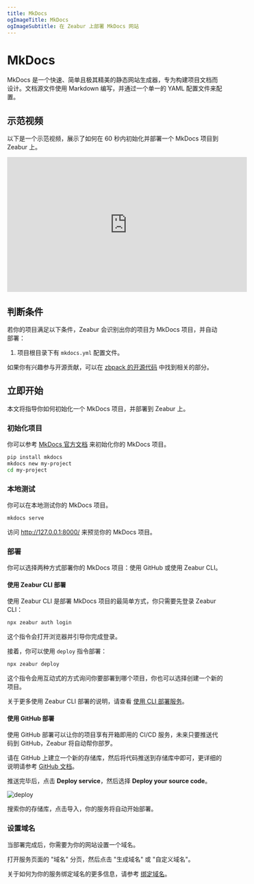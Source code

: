 ```yaml
---
title: MkDocs
ogImageTitle: MkDocs
ogImageSubtitle: 在 Zeabur 上部署 MkDocs 网站
---
```


# MkDocs

MkDocs 是一个快速、简单且极其精美的静态网站生成器，专为构建项目文档而设计。文档源文件使用 Markdown 编写，并通过一个单一的 YAML 配置文件来配置。

## 示范视频

以下是一个示范视频，展示了如何在 60 秒内初始化并部署一个 MkDocs 项目到 Zeabur 上。

<iframe style={{marginTop: 12}} width="560" height="315"
        src="https://www.youtube.com/embed/DYlpqWQgQEM?si=geEMw0kQOnIEEZAC" title="YouTube video player" frameborder="0"
        allow="accelerometer; autoplay; clipboard-write; encrypted-media; gyroscope; picture-in-picture; web-share"
        referrerpolicy="strict-origin-when-cross-origin" allowfullscreen></iframe>

## 判断条件

若你的项目满足以下条件，Zeabur 会识别出你的项目为 MkDocs 项目，并自动部署：

1. 项目根目录下有 `mkdocs.yml` 配置文件。

如果你有兴趣参与开源贡献，可以在 [zbpack 的开源代码](https://github.com/zeabur/zbpack/tree/main/internal/static) 中找到相关的部分。

## 立即开始

本文将指导你如何初始化一个 MkDocs 项目，并部署到 Zeabur 上。

### 初始化项目

你可以参考 [MkDocs 官方文档](https://www.mkdocs.org/getting-started/) 来初始化你的 MkDocs 项目。

```bash
pip install mkdocs
mkdocs new my-project
cd my-project
```

### 本地测试

你可以在本地测试你的 MkDocs 项目。

```bash
mkdocs serve
```

访问 http://127.0.0.1:8000/ 来预览你的 MkDocs 项目。

### 部署

你可以选择两种方式部署你的 MkDocs 项目：使用 GitHub 或使用 Zeabur CLI。

#### 使用 Zeabur CLI 部署

使用 Zeabur CLI 是部署 MkDocs 项目的最简单方式，你只需要先登录 Zeabur CLI：

```bash
npx zeabur auth login
```

这个指令会打开浏览器并引导你完成登录。

接着，你可以使用 `deploy` 指令部署：

```bash
npx zeabur deploy
```

这个指令会用互动式的方式询问你要部署到哪个项目，你也可以选择创建一个新的项目。

关于更多使用 Zeabur CLI 部署的说明，请查看 [使用 CLI 部署服务](/deploy/deploy-in-cli)。

#### 使用 GitHub 部署

使用 GitHub 部署可以让你的项目享有开箱即用的 CI/CD 服务，未来只要推送代码到 GitHub，Zeabur 将自动帮你部罗。

请在 GitHub 上建立一个新的存储库，然后将代码推送到存储库中即可，更详细的说明请参考 [GitHub 文档](https://docs.github.com/en/github/importing-your-projects-to-github/adding-an-existing-project-to-github-using-the-command-line)。

推送完毕后，点击 **Deploy service**，然后选择 **Deploy your source code**。

![deploy](/deploy/common/select-service.en-US.png)

搜索你的存储库，点击导入，你的服务将自动开始部署。

### 设置域名

当部署完成后，你需要为你的网站设置一个域名。

打开服务页面的 "域名" 分页，然后点击 "生成域名" 或 "自定义域名"。

关于如何为你的服务绑定域名的更多信息，请参考 [绑定域名](/deploy/domain-binding)。
